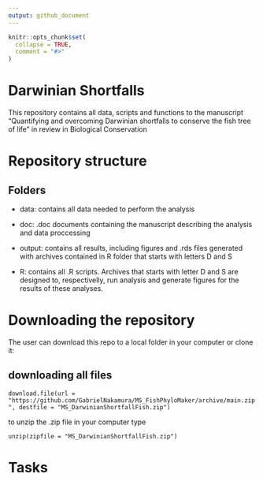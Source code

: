 ```yaml
---
output: github_document
---
```


<!-- README.md is generated from README.Rmd. Please edit that file -->

```r
knitr::opts_chunk$set(
  collapse = TRUE,
  comment = "#>"
)
```

# Darwinian Shortfalls

This repository contains all data, scripts and functions to the manuscript "Quantifying and overcoming Darwinian shortfalls to conserve the fish tree of life" in review in Biological Conservation

# Repository structure

## Folders 

- data: contains all data needed to perform the analysis

- doc: .doc documents containing the manuscript describing the analysis and data proccessing

- output: contains all results, including figures and .rds files generated with archives contained in R folder that starts with letters D and S

- R: contains all .R scripts. Archives that starts with letter D and S are designed to, respectivelly, run analysis and generate figures for the results of these analyses.

# Downloading the repository

The user can download this repo to a local folder in your computer or clone it:

## downloading all files

`download.file(url = "https://github.com/GabrielNakamura/MS_FishPhyloMaker/archive/main.zip", destfile = "MS_DarwinianShortfallFish.zip")`

to unzip the .zip file in your computer type

`unzip(zipfile = "MS_DarwinianShortfallFish.zip")`

# Tasks 

